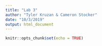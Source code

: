 ```yaml
---
title: "Lab 3"
author: "Tyler Kruzan & Cameron Stocker"
date: "10/3/2019"
output: html_document
---
```


```r
knitr::opts_chunk$set(echo = TRUE)
```

